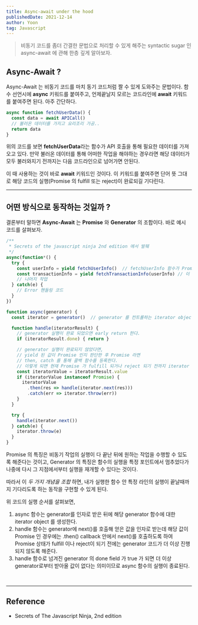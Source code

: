 ```yaml
---
title: Async-await under the hood
publishedDate: 2021-12-14
author: Yoon
tag: Javascript
---
```


> 비동기 코드를 좀더 간결한 문법으로 처리할 수 있게 해주는 syntactic sugar 인 async-await 에 관해 한층 깊게 알아보자.

## Async-Await ?

Async-Await 는 비동기 코드를 마치 동기 코드처럼 짤 수 있게 도와주는 문법이다.
함수 선언시에 **async** 키워드를 붙여주고, 언제끝날지 모르는 코드라인에 **await** 키워드를 붙여주면 된다. 아주 간단하다.

```javascript
async function fetchUserData() {
  const data = await APICall()
  // 불러온 데이터를 가지고 요리조리 가공..
  return data
}
```

위의 코드를 보면 **fetchUserData**라는 함수가 API 호출을 통해 필요한 데이터를 가져오고 있다.
만약 불러온 데이터를 통해 어떠한 작업을 해야하는 경우라면 해당 데이터가 모두 불러와지기 전까지는 다음 코드라인으로 넘어가면 안된다.

이 때 사용하는 것이 바로 **await** 키워드인 것이다.
이 키워드를 붙여주면 단어 뜻 그대로 해당 코드의 실행(Promise 의 fulfill 또는 reject)이 완료되길 기다린다.

- - -

## 어떤 방식으로 동작하는 것일까 ?
결론부터 말하면 **Async-Await** 는 **Promise** 와 **Generator** 의 조합이다. 바로 예시 코드를 살펴보자.

```javascript
/**
 * Secrets of the javascript ninja 2nd edition 에서 발췌
 */
async(function*() {
  try {
    const userInfo = yield fetchUserInfo()  // fetchUserInfo 함수가 Promise 를 반환한다고 가정한다.
    const transactionInfo = yield fetchTransactionInfo(userInfo) // 이 함수 또한 마찬가지로 Promise 를 반환한다고 가정한다.
    // 나머지 작업
  } catch(e) {
    // Error 핸들링 코드
  }
})

function async(generator) {
  const iterator = generator()  // generator 를 컨트롤하는 iterator object

  function handle(iteratorResult) {
    // generator 실행이 완료 되었으면 early return 한다.
    if (iteratorResult.done) { return }

    // generator 실행이 완료되지 않았다면,
    // yield 된 값이 Promise 인지 판단한 후 Promise 라면
    // then, catch 를 통해 콜백 함수를 등록한다.
    // 이렇게 되면 현재 Promise 가 fulfill 되거나 reject 되기 전까지 iterator 의 다음 yield 문까지 함수 실행이 중단된다.
    const iteratorValue = iteratorResult.value
    if (iteratorValue instanceof Promise) {
      iteratorValue
        .then(res => handle(iterator.next(res)))
        .catch(err => iterator.throw(err))
    }
  }

  try {
    handle(iterator.next())
  } catch(e) {
    iterator.throw(e)
  }
}
```

Promise 의 특징은 비동기 작업의 실행이 다 끝난 뒤에 원하는 작업을 수행할 수 있도록 해준다는 것이고,
Generator 의 특징은 함수의 실행을 특정 포인트에서 멈추었다가 나중에 다시 그 지점에서부터 실행을 재개할 수 있다는 것이다.

따라서 이 _두 가지 개념을 조합_ 하면, 내가 실행한 함수 안 특정 라인의 실행이 끝날때까지 기다리도록 하는 동작을 구현할 수 있게 된다.

위 코드의 실행 순서를 살펴보면,

1. async 함수는 generator를 인자로 받은 뒤에 해당 generator 함수에 대한 iterator object 를 생성한다.
2. handle 함수는 generator에 next()를 호출해 얻은 값을 인자로 받는데
해당 값이 Promise 인 경우에는 .then() callback 안에서 next()를 호출하도록 하여 Promise 상태가 fulfill 이나 reject이 되기 전에는 generator 코드가 더 이상 진행되지 않도록 해준다.
3. handle 함수로 넘겨진 generator 의 done field 가 true 가 되면 더 이상 generator로부터 받아올 값이 없다는 의미이므로
async 함수의 실행이 종료된다.

<br />

---

## Reference
- Secrets of The Javascript Ninja, 2nd edition